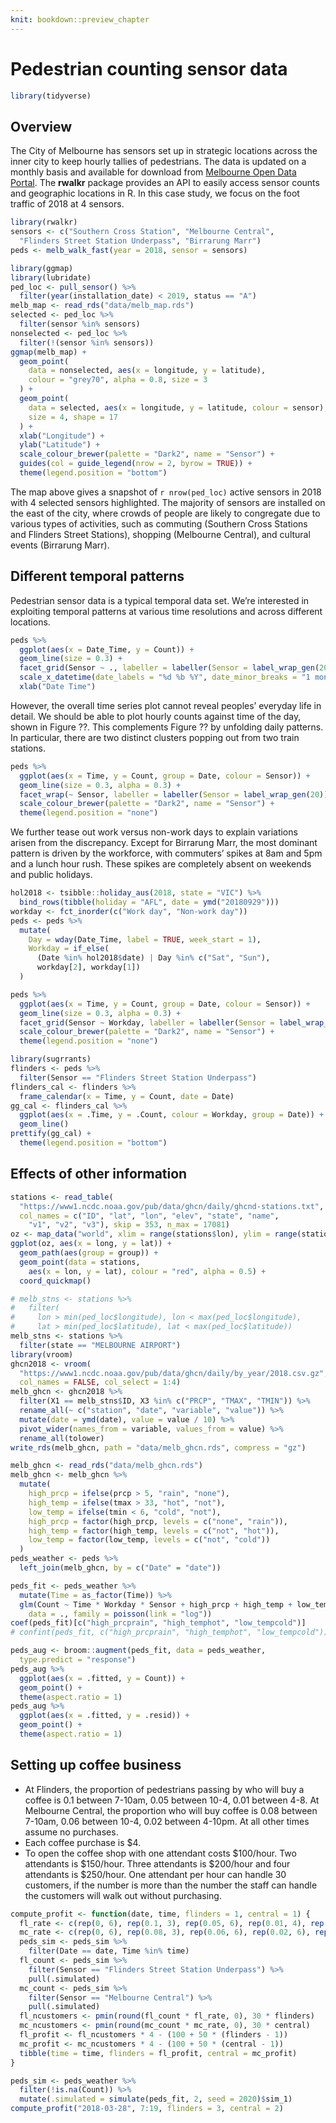 ```yaml
---
knit: bookdown::preview_chapter
---
```


# Pedestrian counting sensor data

```r
library(tidyverse)
```

## Overview

The City of Melbourne has sensors set up in strategic locations across the inner city to keep hourly tallies of pedestrians. The data is updated on a monthly basis and available for download from [Melbourne Open Data Portal](https://data.melbourne.vic.gov.au/Transport/Pedestrian-Counting-System-2009-to-Present-counts-/b2ak-trbp). The **rwalkr** package provides an API to easily access sensor counts and geographic locations in R. In this case study, we focus on the foot traffic of 2018 at 4 sensors.

```r
library(rwalkr)
sensors <- c("Southern Cross Station", "Melbourne Central",
  "Flinders Street Station Underpass", "Birrarung Marr")
peds <- melb_walk_fast(year = 2018, sensor = sensors)
```

```r
library(ggmap)
library(lubridate)
ped_loc <- pull_sensor() %>% 
  filter(year(installation_date) < 2019, status == "A")
melb_map <- read_rds("data/melb_map.rds")
selected <- ped_loc %>% 
  filter(sensor %in% sensors)
nonselected <- ped_loc %>% 
  filter(!(sensor %in% sensors))
ggmap(melb_map) +
  geom_point(
    data = nonselected, aes(x = longitude, y = latitude),
    colour = "grey70", alpha = 0.8, size = 3
  ) +
  geom_point(
    data = selected, aes(x = longitude, y = latitude, colour = sensor),
    size = 4, shape = 17
  ) +
  xlab("Longitude") +
  ylab("Latitude") +
  scale_colour_brewer(palette = "Dark2", name = "Sensor") +
  guides(col = guide_legend(nrow = 2, byrow = TRUE)) +
  theme(legend.position = "bottom")
```

The map above gives a snapshot of `r nrow(ped_loc)` active sensors in 2018 with 4 selected sensors highlighted. The majority of sensors are installed on the east of the city, where crowds of people are likely to congregate due to various types of activities, such as commuting (Southern Cross Stations and Flinders Street Stations), shopping (Melbourne Central), and cultural events (Birrarung Marr).

## Different temporal patterns

Pedestrian sensor data is a typical temporal data set. We're interested in exploiting temporal patterns at various time resolutions and across different locations.

```r
peds %>% 
  ggplot(aes(x = Date_Time, y = Count)) +
  geom_line(size = 0.3) +
  facet_grid(Sensor ~ ., labeller = labeller(Sensor = label_wrap_gen(20))) +
  scale_x_datetime(date_labels = "%d %b %Y", date_minor_breaks = "1 month") +
  xlab("Date Time")
```

However, the overall time series plot cannot reveal peoples' everyday life in detail. We should be able to plot hourly counts against time of the day, shown in Figure ??. This complements Figure ?? by unfolding daily patterns. In particular, there are two distinct clusters popping out from two train stations.

```r
peds %>% 
  ggplot(aes(x = Time, y = Count, group = Date, colour = Sensor)) +
  geom_line(size = 0.3, alpha = 0.3) +
  facet_wrap(~ Sensor, labeller = labeller(Sensor = label_wrap_gen(20))) +
  scale_colour_brewer(palette = "Dark2", name = "Sensor") +
  theme(legend.position = "none")
```

We further tease out work versus non-work days to explain variations arisen from the discrepancy. Except for Birrarung Marr, the most dominant pattern is driven by the workforce, with commuters' spikes at 8am and 5pm and a lunch hour rush. These spikes are completely absent on weekends and public holidays.

```r
hol2018 <- tsibble::holiday_aus(2018, state = "VIC") %>% 
  bind_rows(tibble(holiday = "AFL", date = ymd("20180929")))
workday <- fct_inorder(c("Work day", "Non-work day"))
peds <- peds %>% 
  mutate(
    Day = wday(Date_Time, label = TRUE, week_start = 1),
    Workday = if_else(
      (Date %in% hol2018$date) | Day %in% c("Sat", "Sun"),
      workday[2], workday[1])
  )
```

```r
peds %>% 
  ggplot(aes(x = Time, y = Count, group = Date, colour = Sensor)) +
  geom_line(size = 0.3, alpha = 0.3) +
  facet_grid(Sensor ~ Workday, labeller = labeller(Sensor = label_wrap_gen(20))) +
  scale_colour_brewer(palette = "Dark2", name = "Sensor") +
  theme(legend.position = "none")
```

```r
library(sugrrants)
flinders <- peds %>% 
  filter(Sensor == "Flinders Street Station Underpass")
flinders_cal <- flinders %>% 
  frame_calendar(x = Time, y = Count, date = Date)
gg_cal <- flinders_cal %>% 
  ggplot(aes(x = .Time, y = .Count, colour = Workday, group = Date)) +
  geom_line()
prettify(gg_cal) +
  theme(legend.position = "bottom")
```

## Effects of other information

```r
stations <- read_table(
  "https://www1.ncdc.noaa.gov/pub/data/ghcn/daily/ghcnd-stations.txt", 
  col_names = c("ID", "lat", "lon", "elev", "state", "name", 
    "v1", "v2", "v3"), skip = 353, n_max = 17081)
oz <- map_data("world", xlim = range(stations$lon), ylim = range(stations$lat))
ggplot(oz, aes(x = long, y = lat)) + 
  geom_path(aes(group = group)) + 
  geom_point(data = stations, 
    aes(x = lon, y = lat), colour = "red", alpha = 0.5) +
  coord_quickmap()
```

```r
# melb_stns <- stations %>% 
#   filter(
#     lon > min(ped_loc$longitude), lon < max(ped_loc$longitude), 
#     lat > min(ped_loc$latitude), lat < max(ped_loc$latitude))
melb_stns <- stations %>% 
  filter(state == "MELBOURNE AIRPORT")
library(vroom)
ghcn2018 <- vroom(
  "https://www1.ncdc.noaa.gov/pub/data/ghcn/daily/by_year/2018.csv.gz",
  col_names = FALSE, col_select = 1:4)
melb_ghcn <- ghcn2018 %>% 
  filter(X1 == melb_stns$ID, X3 %in% c("PRCP", "TMAX", "TMIN")) %>% 
  rename_all(~ c("station", "date", "variable", "value")) %>% 
  mutate(date = ymd(date), value = value / 10) %>% 
  pivot_wider(names_from = variable, values_from = value) %>% 
  rename_all(tolower)
write_rds(melb_ghcn, path = "data/melb_ghcn.rds", compress = "gz")
```

```r
melb_ghcn <- read_rds("data/melb_ghcn.rds")
melb_ghcn <- melb_ghcn %>% 
  mutate(
    high_prcp = ifelse(prcp > 5, "rain", "none"), 
    high_temp = ifelse(tmax > 33, "hot", "not"), 
    low_temp = ifelse(tmin < 6, "cold", "not"),
    high_prcp = factor(high_prcp, levels = c("none", "rain")),
    high_temp = factor(high_temp, levels = c("not", "hot")),
    low_temp = factor(low_temp, levels = c("not", "cold"))
  )
peds_weather <- peds %>% 
  left_join(melb_ghcn, by = c("Date" = "date"))
```

```r
peds_fit <- peds_weather %>% 
  mutate(Time = as_factor(Time)) %>% 
  glm(Count ~ Time * Workday * Sensor + high_prcp + high_temp + low_temp,
    data = ., family = poisson(link = "log"))
coef(peds_fit)[c("high_prcprain", "high_temphot", "low_tempcold")]
# confint(peds_fit, c("high_prcprain", "high_temphot", "low_tempcold"))
```

```r
peds_aug <- broom::augment(peds_fit, data = peds_weather,
  type.predict = "response")
peds_aug %>% 
  ggplot(aes(x = .fitted, y = Count)) +
  geom_point() +
  theme(aspect.ratio = 1)
peds_aug %>% 
  ggplot(aes(x = .fitted, y = .resid)) +
  geom_point() +
  theme(aspect.ratio = 1)
```


## Setting up coffee business

* At Flinders, the proportion of pedestrians passing by who will buy a coffee is 0.1 between 7-10am, 0.05 between 10-4, 0.01 between 4-8. At Melbourne Central, the proportion who will buy coffee is 0.08 between 7-10am, 0.06 between 10-4, 0.02 between 4-10pm. At all other times assume no purchases.
* Each coffee purchase is \$4.
* To open the coffee shop with one attendant costs \$100/hour. Two attendants is \$150/hour. Three attendants is \$200/hour and four attendants is \$250/hour. One attendant per hour can handle 30 customers, if the number is more than the number the staff can handle the customers will walk out without purchasing.

```r
compute_profit <- function(date, time, flinders = 1, central = 1) {
  fl_rate <- c(rep(0, 6), rep(0.1, 3), rep(0.05, 6), rep(0.01, 4), rep(0, 5))[time]
  mc_rate <- c(rep(0, 6), rep(0.08, 3), rep(0.06, 6), rep(0.02, 6), rep(0, 5))[time]
  peds_sim <- peds_sim %>% 
    filter(Date == date, Time %in% time)
  fl_count <- peds_sim %>% 
    filter(Sensor == "Flinders Street Station Underpass") %>% 
    pull(.simulated)
  mc_count <- peds_sim %>% 
    filter(Sensor == "Melbourne Central") %>% 
    pull(.simulated)
  fl_ncustomers <- pmin(round(fl_count * fl_rate, 0), 30 * flinders)
  mc_ncustomers <- pmin(round(mc_count * mc_rate, 0), 30 * central) 
  fl_profit <- fl_ncustomers * 4 - (100 + 50 * (flinders - 1))
  mc_profit <- mc_ncustomers * 4 - (100 + 50 * (central - 1))
  tibble(time = time, flinders = fl_profit, central = mc_profit)
}
```

```r
peds_sim <- peds_weather %>% 
  filter(!is.na(Count)) %>% 
  mutate(.simulated = simulate(peds_fit, 2, seed = 2020)$sim_1)
compute_profit("2018-03-28", 7:19, flinders = 3, central = 2)
```

<!--

We can investigate the working force pattern a bit more closer by location. Rescaling the counts for each location reveals the difference in patterns much more clearly and shows the three workforce spikes much more pronounced (cf Figure \@ref(fig:ped_adjcounts)).

```r
weekhourlies <- peds %>% group_by(Sensor, Weekday, Time) %>%
  summarize(Count = median(Count, na.rm=TRUE))
weekhourlies <- weekhourlies %>% group_by(Sensor) %>% 
  mutate(adjCount = scale(Count))

ggplot(aes(x=Time, y=adjCount), data=weekhourlies) + facet_grid(.~Weekday) + geom_line(aes(group=Sensor))
```

Figure \@ref(fig:loc-cluster) gives an overview of the hourly pattern observed at each location. Locations are grouped by their pattern, resulting into three groups, that can be described mostly by their pedestrian counts at 8am, noon, and 5pm. One ofthe groups shows a strong morning and afternoon peak, with only a slight increase during lunch. The other two groups are not nearly as much affected by the pedestrian rush hours. One group shows almost the same pattern on weekdays as on weekends (with tiny spikes added on weekdays), while pedestrian traffic for the last groups is generally higher for the last group on weekdays than on weekends and increases during the day until peaking at 5pm. 

```r
hourlies <- weekhourlies %>% group_by(Time, Sensor) %>% summarize(
  adjCount = mean(adjCount, na.rm=TRUE)
)
adjcounts <- hourlies %>% spread(Time, adjCount)
dists <- dist(adjcounts[,-1])
pedclust <- hclust(dists)
adjcounts$Group <- cutree(pedclust, k=3)

weekhourlies <- merge(weekhourlies[1:nrow(weekhourlies),], adjcounts[, c("Sensor", "Group")], by="Sensor", all.x=TRUE)
ggplot(aes(x=Time, y=Count), data=weekhourlies) + facet_grid(Group~Weekday) + geom_line(aes(group=Sensor, colour=factor(Group))) + scale_colour_brewer(palette="Dark2")
```

The [geographic location of the sensors](https://data.melbourne.vic.gov.au/Transport-Movement/Pedestrian-Sensor-Locations/ygaw-6rzq) is made available through the Melbourne Data initiative. A copy of the data is available locally. What we would like to do with this data, is to plot the sensors on a map of Melbourne, coloured by the grouping that we just identified to get an idea of whether the groupings have a geographical interpretation as well. 
```r
sensors <- read.csv("data/Pedestrian_Sensor_Locations.csv")
```
Unfortunately, we cannot match the names of the locations directly, because they are formatted (slightly) differently between the two sources. The sensor location data set e.g. contains the string Lygon St (West), whereas the pedestrian count data contains the same location encoded as Lygon.St..West. (note the . introduced by R as a substitute for any special character such as a white space in a variable name).
In order to match these locations, we make use of fuzzy matching as implemented in `adist`, which is based on the generalized Levenshtein distance:
```r
src1 <- as.character(sensors$Sensor.Description)
src2 <- as.character(unique(weekhourlies$Location))

dist.name<-adist(src1, src2, partial = TRUE, ignore.case = TRUE)
dim(dist.name)
```
This distance is an integer value of essentially the number of differences between two character strings. We will pick the minimum for each of the pairs to match the locations strings.

```r
mins <- apply(dist.name, MARGIN=1, FUN=which.min)
sensors$Location <- unique(weekhourlies$Location)[mins]
```
We should also investigate the actual distance values to make sure that we did not accidentally match things that we should not have matched:
```r
sensors$MatchQuality <- apply(dist.name, MARGIN=1, FUN=min)
summary(sensors$MatchQuality)
sensors <- sensors[order(sensors$MatchQuality),]
tail(sensors)[,c("Location", "Sensor.Description")]
```
These matches all look good except for two: `Lonsdale St-Spring St (West)` and `Fitzroy Gardens Visitor Centre` should probably not be matched at all (these two sensors are not actually included in the pedestrian count data at this time). We will set those two locations to NA, and then match via Location to include the grouping information:
```r
sensors$Location[sensors$Sensor.Description %in% c("Lonsdale St-Spring St (West)","Fitzroy Gardens Visitor Centre")] <- NA
sensors <- merge(sensors, weekhourlies[,c("Location", "Group")], by="Location")
```
Now we want to put this information on a map:
```r
library(ggmap)
library(ggthemes)
melb <- get_map("Melbourne, Australia", zoom=14) # we need to set the zoom - the auto-zoom includes too much. 
ggmap(melb, extent="normal") + 
  geom_point(aes(x=Longitude, y=Latitude, colour=factor(Group)), data=sensors, size=3) + theme_map() +
  scale_colour_brewer(palette="Dark2")
```
***Does the grouping shown in Figure \@ref(fig:ped-map) make sense to somebody who knows  Melbourne?***


Coming back to the general pattern of the graphic we started out with in Figure \@ref(fig:peds-counts), we see that
generally, things are quiet at 5 am, particularly on weekdays. There are, however, some notable exceptions with pedestrian counts of more than 1000 between 5 and 6 in the morning: 
```r
subset(mpeds, Hour==5 & Count > 1000)
```
In the current data set (Dec 2015 - Feb 2016) these counts occurred in eight locations on February 21, 2016, which is when Melbourne hosted its annual White Night in 2016.
Besides New Year's morning on the corner of Flinders and Swanston Street, City Square was the place to be on December 28 and 29 at five in the morning. *** not sure what was going on on those two dates ***

```r
days <- unique(subset(mpeds, Hour==5 & Count > 1000)[, c("Date", "Location")])
# I want to get the remaining hours for each of the locations. I also want to get the Feb 20 data.
```

```r
ggplot(aes(x=Hour, y=Count, group=interaction(Location, Day)), 
       data=mpeds) + 
  facet_grid(.~Weekday) + 
  geom_line(alpha=0.3) 
```

-->
